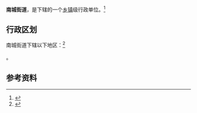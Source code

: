 {{中国乡级行政区|37/17/02/003/000}}

'''南城街道'''，是{{PRC admin/fullname|37/17/02/003/000|3}}下辖的一个[[乡镇|乡镇]]级行政单位。<ref>{{PRC admin/ref sgc|{{PRC admin/parent|37/17/02/003/000}}}}</ref>

== 行政区划 ==

南城街道下辖以下地区：<ref>{{PRC admin/ref sgc|37/17/02/003/000}}</ref>

{{PRC admin/children|37/17/02/003/000}}。

== 参考资料 ==

{{reflist}}

{{行政区划小作品}}
{{PRC admin/navcat|37/17/02/003/000}}